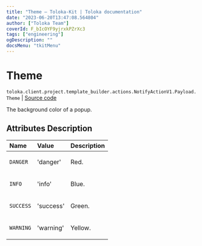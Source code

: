 ```yaml
---
title: "Theme — Toloka-Kit | Toloka documentation"
date: "2023-06-20T13:47:08.564804"
author: ["Toloka Team"]
coverId: F_bIcOYF9yjrxkPZrXc3
tags: ["engineering"]
ogDescription: ""
docsMenu: "tkitMenu"
---
```


# Theme

`toloka.client.project.template_builder.actions.NotifyActionV1.Payload.Theme` | [Source code](https://github.com/Toloka/toloka-kit/blob/v1.2.0/src/client/project/template_builder/actions.py#L64)

The background color of a popup.

## Attributes Description

| Name | Value | Description |
| :------| :-----------| :----------| 
`DANGER`|'danger'|<p>Red.</p>
`INFO`|'info'|<p>Blue.</p>
`SUCCESS`|'success'|<p>Green.</p>
`WARNING`|'warning'|<p>Yellow.</p>